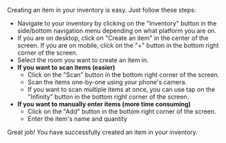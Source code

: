 
<Layout title="Creating an item">

Creating an item in your inventory is easy. Just follow these steps:

- Navigate to your inventory by clicking on the "Inventory" button in the side/bottom navigation menu depending on what platform you are on.
- If you are on desktop, click on "Create an item" in the center of the screen. If you are on mobile, click on the "+" button in the bottom right corner of the screen.
- Select the room you want to create an item in.
- **If you want to scan items (easier)**
  - Click on the "Scan" button in the bottom right corner of the screen.
  - Scan the items one-by-one using your phone's camera.
  - If you want to scan multiple items at once, you can use tap on the "Infinity" button in the bottom right corner of the screen.
- **If you want to manually enter items (more time consuming)**
  - Click on the "Add" button in the bottom right corner of the screen.
  - Enter the item's name and quantity

Great job! You have successfully created an item in your inventory.

<ProTip tip="You can also create an item by clicking on the + button in the bottom right corner of the screen when you are in a room." />

</Layout>
